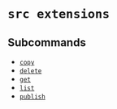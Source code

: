# `src extensions`

## Subcommands


* [`copy`](extensions/copy)
* [`delete`](extensions/delete)
* [`get`](extensions/get)
* [`list`](extensions/list)
* [`publish`](extensions/publish)
	